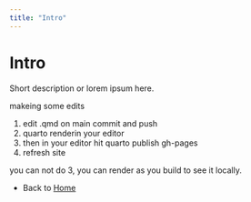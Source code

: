```yaml
---
title: "Intro"
---
```


# Intro

Short description or lorem ipsum here.

makeing some edits

1. edit .qmd on main commit and push
2. quarto renderin your editor
3.  then in your editor hit quarto publish gh-pages
4. refresh site

you can not do 3, you can render as you build to see it locally.

- Back to [Home](index.html)
